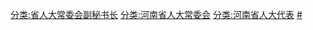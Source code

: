 [[分类:省人大常委会副秘书长|分类:省人大常委会副秘书长]]
[[分类:河南省人大常委会|分类:河南省人大常委会]]
[[分类:河南省人大代表|分类:河南省人大代表]]
[[分类:河南省各级人大常委会副秘书长|#]]